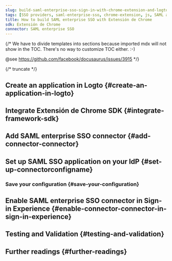 ```yaml
---
slug: build-saml-enterprise-sso-sign-in-with-chrome-extension-and-logto
tags: [SSO providers, saml-enterprise-sso, chrome-extension, js, SAML authentication, enterprise login, SSO login]
title: How to build SAML enterprise SSO with Extensión de Chrome
sdk: Extensión de Chrome
connector: SAML enterprise SSO
---
```


{/*
  We have to divide templates into sections because imported mdx will not show in the TOC.
  There's no way to customize TOC either. :-)

  @see https://github.com/facebook/docusaurus/issues/3915
*/}




{/* truncate */}

<Intro connector={connector} sdk="Extensión de Chrome" link="https://developer.chrome.com/docs/extensions" />

## Create an application in Logto \{#create-an-application-in-logto}

<CreateApplication type="Aplicación de una sola página" framework="Extensión de Chrome" />

## Integrate Extensión de Chrome SDK \{#integrate-framework-sdk}

<IntegrateSdk />

## Add SAML enterprise SSO connector \{#add-connector-connector}

<AddSsoConnector framework="Extensión de Chrome" />

## Set up SAML SSO application on your IdP \{#set-up-connectorconfigname}

<ConnectorGuide />

### Save your configuration \{#save-your-configuration}

<SaveYourConfiguration connector={connector} />

## Enable SAML enterprise SSO connector in Sign-in Experience \{#enable-connector-connector-in-sign-in-experience}

<EnableSsoConnector />

## Testing and Validation \{#testing-and-validation}

<TestingAndValidation connector={connector} sdk="Extensión de Chrome" />

## Further readings \{#further-readings}

<FurtherReadings />
